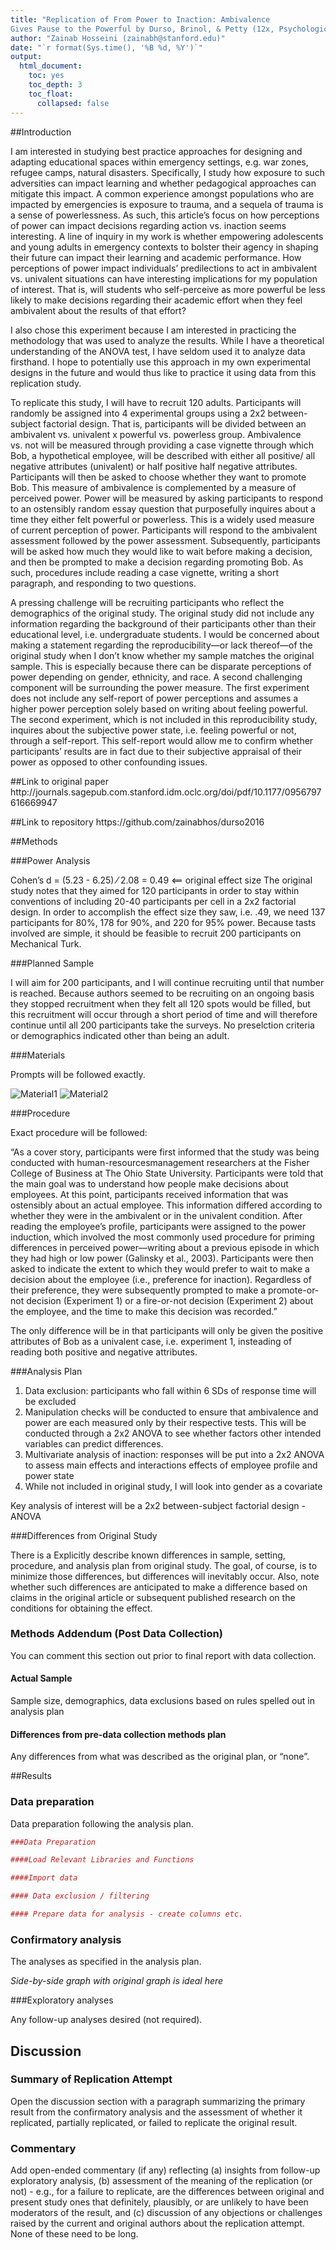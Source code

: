 ```yaml
---
title: "Replication of From Power to Inaction: Ambivalence
Gives Pause to the Powerful by Durso, Brinol, & Petty (12x, Psychological Science)"
author: "Zainab Hosseini (zainabh@stanford.edu)"
date: "`r format(Sys.time(), '%B %d, %Y')`"
output:
  html_document:
    toc: yes
    toc_depth: 3
    toc_float:
      collapsed: false
---
```


<!-- Replication reports should all use this template to standardize reporting across projects.  These reports will be public supplementary materials that accompany the summary report(s) of the aggregate results. -->

##Introduction

I am interested in studying best practice approaches for designing and adapting educational spaces within emergency settings, e.g. war zones, refugee camps, natural disasters. Specifically, I study how exposure to such adversities can impact learning and whether pedagogical approaches can mitigate this impact. A common experience amongst populations who are impacted by emergencies is exposure to trauma, and a sequela of trauma is a sense of powerlessness. As such, this article’s focus on how perceptions of power can impact decisions regarding action vs. inaction seems interesting. A line of inquiry in my work is whether empowering adolescents and young adults in emergency contexts to bolster their agency in shaping their future can impact their learning and academic performance. How perceptions of power impact individuals’ predilections to act in ambivalent vs. univalent situations can have interesting implications for my population of interest. That is, will students who self-perceive as more powerful be less likely to make decisions regarding their academic effort when they feel ambivalent about the results of that effort? 

I also chose this experiment because I am interested in practicing the methodology that was used to analyze the results. While I have a theoretical understanding of the ANOVA test, I have seldom used it to analyze data firsthand. I hope to potentially use this approach in my own experimental designs in the future and would thus like to practice it using data from this replication study. 

To replicate this study, I will have to recruit 120 adults. Participants will randomly be assigned into 4 experimental groups using a 2x2 between-subject factorial design. That is, participants will be divided between an ambivalent vs. univalent x powerful vs. powerless group. Ambivalence vs. not will be measured through providing a case vignette through which Bob, a hypothetical employee, will be described with either all positive/ all negative attributes (univalent) or half positive half negative attributes. Participants will then be asked to choose whether they want to promote Bob. This measure of ambivalence is complemented by a measure of perceived power. Power will be measured by asking participants to respond to an ostensibly random essay question that purposefully inquires about a time they either felt powerful or powerless. This is a widely used measure of current perception of power. 
Participants will respond to the ambivalent assessment followed by the power assessment. Subsequently, participants will be asked how much they would like to wait before making a decision, and then be prompted to make a decision regarding promoting Bob. As such, procedures include reading a case vignette, writing a short paragraph, and responding to two questions. 

A pressing challenge will be recruiting participants who reflect the demographics of the original study. The original study did not include any information regarding the background of their participants other than their educational level, i.e. undergraduate students. I would be concerned about making a statement regarding the reproducibility—or lack thereof—of the original study when I don’t know whether my sample matches the original sample. This is especially because there can be disparate perceptions of power depending on gender, ethnicity, and race. A second challenging component will be surrounding the power measure. The first experiment does not include any self-report of power perceptions and assumes a higher power perception solely based on writing about feeling powerful. The second experiment, which is not included in this reproducibility study, inquires about the subjective power state, i.e. feeling powerful or not, through a self-report. This self-report would allow me to confirm whether participants’ results are in fact due to their subjective appraisal of their power as opposed to other confounding issues.  


##Link to original paper 
http://journals.sagepub.com.stanford.idm.oclc.org/doi/pdf/10.1177/0956797616669947

##Link to repository 
https://github.com/zainabhos/durso2016

##Methods

###Power Analysis

Cohen's d = (5.23 - 6.25) ⁄ 2.08 = 0.49 <== original effect size
The original study notes that they aimed for 120 participants in order to stay within conventions of including 20-40 participants per cell in a 2x2 factorial design. In order to accomplish the effect size they saw, i.e. .49, we need 137 participants for 80%, 178 for 90%, and 220 for 95% power. Because tasts involved are simple, it should be feasible to recruit 200 participants on Mechanical Turk. 

###Planned Sample

I will aim for 200 participants, and I will continue recruiting until that number is reached. Because authors seemed to be recruiting on an ongoing basis they stopped recruitment when they felt all 120 spots would be filled, but this recruitment will occur through a short period of time and will therefore continue until all 200 participants take the surveys. No preselction criteria or demographics indicated other than being an adult. 

###Materials

Prompts will be followed exactly. 

![Material1](/Users/Ikhlas/Desktop/Material1.png)
![Material2](/Users/Ikhlas/Desktop/Material2.png)



###Procedure	

Exact procedure will be followed: 

"As a cover story, participants were first informed that
the study was being conducted with human-resourcesmanagement
researchers at the Fisher College of Business
at The Ohio State University. Participants were told that the
main goal was to understand how people make decisions
about employees. At this point, participants received information
that was ostensibly about an actual employee. This
information differed according to whether they were in the
ambivalent or in the univalent condition.
After reading the employee’s profile, participants were
assigned to the power induction, which involved the most
commonly used procedure for priming differences in perceived
power—writing about a previous episode in which
they had high or low power (Galinsky et al., 2003). Participants
were then asked to indicate the extent to which they
would prefer to wait to make a decision about the
employee (i.e., preference for inaction). Regardless of their
preference, they were subsequently prompted to make a
promote-or-not decision (Experiment 1) or a fire-or-not
decision (Experiment 2) about the employee, and the time
to make this decision was recorded."

The only difference will be in that participants will only be given the positive attributes of Bob as a univalent case, i.e. experiment 1, 
insteading of reading both positive and negative attributes. 

###Analysis Plan

1) Data exclusion: participants who fall within 6 SDs of response time will be excluded
2) Manipulation checks will be conducted to ensure that ambivalence and power are each measured only by their respective tests. This will be conducted through a 2x2 ANOVA to see whether factors other intended variables can predict differences. 
3) Multivariate analysis of inaction: responses will be put into a 2x2 ANOVA to assess main effects and interactions effects of employee profile and power state 
4) While not included in original study, I will look into gender as a covariate  

Key analysis of interest will be a 2x2 between-subject factorial design - ANOVA

###Differences from Original Study

There is a 
Explicitly describe known differences in sample, setting, procedure, and analysis plan from original study.  The goal, of course, is to minimize those differences, but differences will inevitably occur.  Also, note whether such differences are anticipated to make a difference based on claims in the original article or subsequent published research on the conditions for obtaining the effect.

### Methods Addendum (Post Data Collection)

You can comment this section out prior to final report with data collection.

#### Actual Sample
  Sample size, demographics, data exclusions based on rules spelled out in analysis plan

#### Differences from pre-data collection methods plan
  Any differences from what was described as the original plan, or “none”.


##Results


### Data preparation

Data preparation following the analysis plan.
	
```r
###Data Preparation

####Load Relevant Libraries and Functions

####Import data

#### Data exclusion / filtering

#### Prepare data for analysis - create columns etc.
```

### Confirmatory analysis

The analyses as specified in the analysis plan.  

*Side-by-side graph with original graph is ideal here*

###Exploratory analyses

Any follow-up analyses desired (not required).  

## Discussion

### Summary of Replication Attempt

Open the discussion section with a paragraph summarizing the primary result from the confirmatory analysis and the assessment of whether it replicated, partially replicated, or failed to replicate the original result.  

### Commentary

Add open-ended commentary (if any) reflecting (a) insights from follow-up exploratory analysis, (b) assessment of the meaning of the replication (or not) - e.g., for a failure to replicate, are the differences between original and present study ones that definitely, plausibly, or are unlikely to have been moderators of the result, and (c) discussion of any objections or challenges raised by the current and original authors about the replication attempt.  None of these need to be long.
